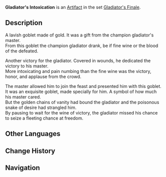 {{Artifact Infobox
|image = Item Gladiator's Intoxication.png
|set   = Gladiator's Finale
|piece = Goblet of Eonothem
}}
{{Description|The golden cup a champion gladiator drank from in ancient times. It brimmed with his glory for years until the fateful day of his fall.}}
'''Gladiator's Intoxication''' is an [[Artifact]] in the set [[Gladiator's Finale]].

==Description==
A lavish goblet made of gold. It was a gift from the champion gladiator's master.<br />From this goblet the champion gladiator drank, be if fine wine or the blood of the defeated.

Another victory for the gladiator. Covered in wounds, he dedicated the victory to his master.<br />More intoxicating and pain numbing than the fine wine was the victory, honor, and applause from the crowd.

The master allowed him to join the feast and presented him with this goblet.<br />It was an exquisite goblet, made specially for him. A symbol of how much his master cared.<br />But the golden chains of vanity had bound the gladiator and the poisonous snake of desire had strangled him.<br />By pausing to wait for the wine of victory, the gladiator missed his chance to seize a fleeting chance at freedom.

==Other Languages==
{{Other Languages
|en      = Gladiator's Intoxication
|zhs     = 角斗士的酣醉
|zhs_rm  = Jiǎodòush de Hān Zuì
|zht     = 角鬥士的酣醉
|zht_rm  = Jiǎodòush de Hān Zuì
|zh_tl   = Gladiator's Drunkeness
|ja      = 剣闘士の酩酊
|ja_rm   = Keitoushi no Meitei
|ja_tl   = Gladiator's Intoxication
|ko      = 검투사의 취기
|ko_rm   = Geomtusa-ui Chwigi
|ko_tl   = Gladiator's Intoxication
|es      = Embriaguez del Gladiador
|es_tl   = Drunkenness of the Gladiator
|fr      = Ivresse du Gladiateur
|fr_tl   = Drunkenness of the Gladiator
|ru      = Пьянство гладиатора
|ru_tl   = 
|th      = Gladiator's Intoxication
|vi      = Giác Đấu Sĩ Uống Say
|vi_tl   = 
|de      = Rausch des Gladiators
|de_tl   = Intoxication of the Gladiator
|id      = Gladiator's Intoxication
|pt      = Embriaguez do Gladiador
|pt_tl   = 
}}

==Change History==
{{Change History|1.0}}

==Navigation==
{{Artifact Set Navbox|Gladiator's Finale}}
